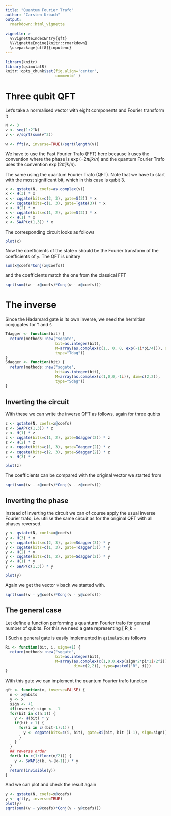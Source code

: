 ```yaml
---
title: "Quantum Fourier Trafo"
author: "Carsten Urbach"
output:
  rmarkdown::html_vignette
    
vignette: >
  %\VignetteIndexEntry{qft}
  %\VignetteEngine{knitr::rmarkdown}
  \usepackage[utf8]{inputenc}
---
```


```r
library(knitr)
library(qsimulatR)
knitr::opts_chunk$set(fig.align='center',
                      comment='')
```

# Three qubit QFT

Let's take a normalised vector with eight components and Fourier transform it

```r
N <- 3
v <- seq(1:2^N)
v <- v/sqrt(sum(v^2))

w <- fft(v, inverse=TRUE)/sqrt(length(v))
```

We have to use the \textit{inverse} Fast Fourier Trafo (FFT) here because `R` 
uses the convention where the phase is $\exp\left(-2\pi i jk/n\right)$ and the 
quantum Fourier Trafo uses the convention $\exp\left(2\pi i jk/n\right)$.

The same using the quantum Fourier Trafo (QFT). Note that we have to start
with the most significant bit, which in this case is qubit 3.

```r
x <- qstate(N, coefs=as.complex(v))
x <- H(3) * x
x <- cqgate(bits=c(2, 3), gate=S(3)) * x
x <- cqgate(bits=c(1, 3), gate=Tgate(3)) * x
x <- H(2) * x
x <- cqgate(bits=c(1, 2), gate=S(2)) * x
x <- H(1) * x
x <- SWAP(c(1,3)) * x
```

The corresponding circuit looks as follows

```r
plot(x)
```

Now the coefficients of the state `x` should be the Fourier
transform of the coefficients of `y`. The QFT is unitary

```r
sum(x@coefs*Conj(x@coefs))
```

and the coefficients match the one from the classical FFT

```r
sqrt(sum((w - x@coefs)*Conj(w - x@coefs)))
```

# The inverse

Since the Hadamard gate is its own inverse, we need the hermitian
conjugates for `T` and `S`

```r
Tdagger <- function(bit) {
  return(methods::new("sqgate",
                      bit=as.integer(bit),
                      M=array(as.complex(c(1., 0, 0, exp(-1i*pi/4))), dim=c(2,2)),
                      type="Tdag"))
}
Sdagger <- function(bit) {
  return(methods::new("sqgate",
                      bit=as.integer(bit),
                      M=array(as.complex(c(1,0,0,-1i)), dim=c(2,2)),
                      type="Sdag"))
}
```

## Inverting the circuit

With these we can write the inverse
QFT as follows, again for three qubits

```r
z <- qstate(N, coefs=x@coefs)
z <- SWAP(c(1,3)) * z
z <- H(1) * z
z <- cqgate(bits=c(1, 2), gate=Sdagger(2)) * z
z <- H(2) * z
z <- cqgate(bits=c(1, 3), gate=Tdagger(2)) * z
z <- cqgate(bits=c(2, 3), gate=Sdagger(2)) * z
z <- H(3) * z
```

```r
plot(z)
```

The coefficients can be compared with the original vector we started from

```r
sqrt(sum((v - z@coefs)*Conj(v - z@coefs)))
```

## Inverting the phase

Instead of inverting the circuit we can of course apply the usual inverse 
Fourier trafo, i.e. utilise the same circuit as for the original QFT with all 
phases reversed.

```r
y <- qstate(N, coefs=x@coefs)
y <- H(3) * y
y <- cqgate(bits=c(2, 3), gate=Sdagger(3)) * y
y <- cqgate(bits=c(1, 3), gate=Tdagger(3)) * y
y <- H(2) * y
y <- cqgate(bits=c(1, 2), gate=Sdagger(2)) * y
y <- H(1) * y
y <- SWAP(c(1,3)) * y

plot(y)
```

Again we get the vector `v` back we started with.

```r
sqrt(sum((v - y@coefs)*Conj(v - y@coefs)))
```

## The general case

Let define a function performing a quanturm Fourier trafo for general
number of qubits. For this we need a gate representing
\[
R_k = 
\begin{pmatrix}
1 & 0 \\
0 & \exp(2\pi \mathrm{i}/2^k) \\
\end{pmatrix}
\]
Such a general gate is easily implemented in `qsimulatR` as follows

```r
Ri <- function(bit, i, sign=+1) {
  return(methods::new("sqgate",
                      bit=as.integer(bit),
                      M=array(as.complex(c(1,0,0,exp(sign*2*pi*1i/2^i))),
                              dim=c(2,2)), type=paste0("R", i)))
}
```

With this gate we can implement the quantum Fourier trafo function

```r
qft <- function(x, inverse=FALSE) {
  n <- x@nbits
  y <- x
  sign <- +1
  if(inverse) sign <- -1
  for(bit in c(n:1)) {
    y <- H(bit) * y
    if(bit > 1) {
      for(i in c((bit-1):1)) {
        y <- cqgate(bits=c(i, bit), gate=Ri(bit, bit-(i-1), sign=sign)) * y
      }
    }
  }
  ## reverse order
  for(k in c(1:floor(n/2))) {
    y <- SWAP(c(k, n-(k-1))) * y
  }
  return(invisible(y))
}
```

And we can plot and check the result again

```r
y <- qstate(N, coefs=x@coefs)
y <- qft(y, inverse=TRUE)
plot(y)
sqrt(sum((v - y@coefs)*Conj(v - y@coefs)))
```
